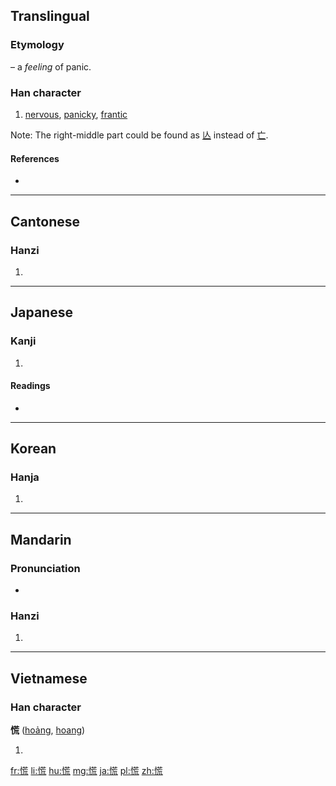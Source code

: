 ==Translingual==

===Etymology===
{{Han compound|心|t1=heart|alt1=忄|荒|ls=psc|c1=s|c2=p}} – a ''feeling'' of panic.

===Han character===
{{Han char|rn=61|rad=心|as=10|sn=13|four=9401<sub>1</sub>|canj=心廿卜山 (PTYU)|ids=⿰[[忄]][[荒]]}}

# [[nervous]], [[panicky]], [[frantic]]

Note: The right-middle part could be found as [[亾]] instead of [[亡]].

====References====
* {{Han ref|kx=0398.090|dkj=11057|dj=0737.090|hdz=42326.070|uh=614C|ud=24908|bh=B757|bd=46935}}

----

==Cantonese==

===Hanzi===
{{yue-hanzi|jyut=[[fong1]]|y=fong1}}

# {{defn|lang=yue|sort=心10}}

----

==Japanese==

===Kanji===
{{ja-kanji|grade=c|rs=心10}}

# {{defn|lang=ja|sort=心10}}

====Readings====
* {{ja-readings|on=[[こう]] (kō)|kun=[[あわてる]] (awateru), [[あわただし]] (awatadashi), [[くらい]] (kurai)}}

----

==Korean==

===Hanja===
{{ko-hanja|hangeul=황|eumhun=|rv=hwang|mr=hwang|y=hwang}}

# {{defn|lang=ko|sort=心10}}

----

==Mandarin==

===Pronunciation===
* {{audio|Zh-huang.ogg|Audio}}

===Hanzi===
{{cmn-hanzi|pin=[[huāng]] ([[huang1]])|wg=huang<sup>1</sup>}}

# {{defn|lang=cmn|sort=心10}}

----

==Vietnamese==

===Han character===
'''慌''' ([[hoảng]], [[hoang]])

# {{defn|lang=vi}}

[[fr:慌]]
[[li:慌]]
[[hu:慌]]
[[mg:慌]]
[[ja:慌]]
[[pl:慌]]
[[zh:慌]]